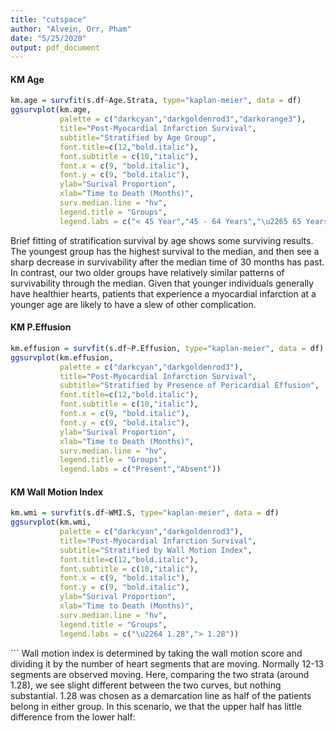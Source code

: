 ```yaml
---
title: "cutspace"
author: "Alvein, Orr, Pham"
date: "5/25/2020"
output: pdf_document
---
```


#### KM Age
```r

km.age = survfit(s.df~Age.Strata, type="kaplan-meier", data = df)
ggsurvplot(km.age, 
           palette = c("darkcyan","darkgoldenrod3","darkorange3"), 
           title="Post-Myocardial Infarction Survival", 
           subtitle="Stratified by Age Group",
           font.title=c(12,"bold.italic"),
           font.subtitle = c(10,"italic"),
           font.x = c(9, "bold.italic"),
           font.y = c(9, "bold.italic"),
           ylab="Surival Proportion", 
           xlab="Time to Death (Months)",
           surv.median.line = "hv",
           legend.title = "Groups",
           legend.labs = c("< 45 Year","45 - 64 Years","\u2265 65 Years"))

```

Brief fitting of stratification survival by age shows some surviving results. The youngest group has the highest survival to the median, and then see a sharp decrease in survivability after the median time of 30 months has past. In contrast, our two older groups have relatively similar patterns of survivability through the median. Given that younger individuals generally have healthier hearts, patients that experience a myocardial infarction at a younger age are likely to have a slew of other complication.

#### KM P.Effusion
```r

km.effusion = survfit(s.df~P.Effusion, type="kaplan-meier", data = df)
ggsurvplot(km.effusion, 
           palette = c("darkcyan","darkgoldenrod3"), 
           title="Post-Myocardial Infarction Survival", 
           subtitle="Stratified by Presence of Pericardial Effusion",
           font.title=c(12,"bold.italic"),
           font.subtitle = c(10,"italic"),
           font.x = c(9, "bold.italic"),
           font.y = c(9, "bold.italic"),
           ylab="Surival Proportion", 
           xlab="Time to Death (Months)",
           surv.median.line = "hv",
           legend.title = "Groups",
           legend.labs = c("Present","Absent"))

```

#### KM Wall Motion Index
```r

km.wmi = survfit(s.df~WMI.S, type="kaplan-meier", data = df)
ggsurvplot(km.wmi, 
           palette = c("darkcyan","darkgoldenrod3"), 
           title="Post-Myocardial Infarction Survival", 
           subtitle="Stratified by Wall Motion Index",
           font.title=c(12,"bold.italic"),
           font.subtitle = c(10,"italic"),
           font.x = c(9, "bold.italic"),
           font.y = c(9, "bold.italic"),
           ylab="Surival Proportion", 
           xlab="Time to Death (Months)",
           surv.median.line = "hv",
           legend.title = "Groups",
           legend.labs = c("\u2264 1.28","> 1.28"))

```
```
Wall motion index is determined by taking the wall motion score and dividing it by the number of heart segments that are moving. Normally 12-13 segments are observed moving. Here, comparing the two strata (around 1.28), we see slight different between the two curves, but nothing substantial. 1.28 was chosen as a demarcation line as half of the patients belong in either group. In this scenario, we that the upper half has little difference from the lower half: